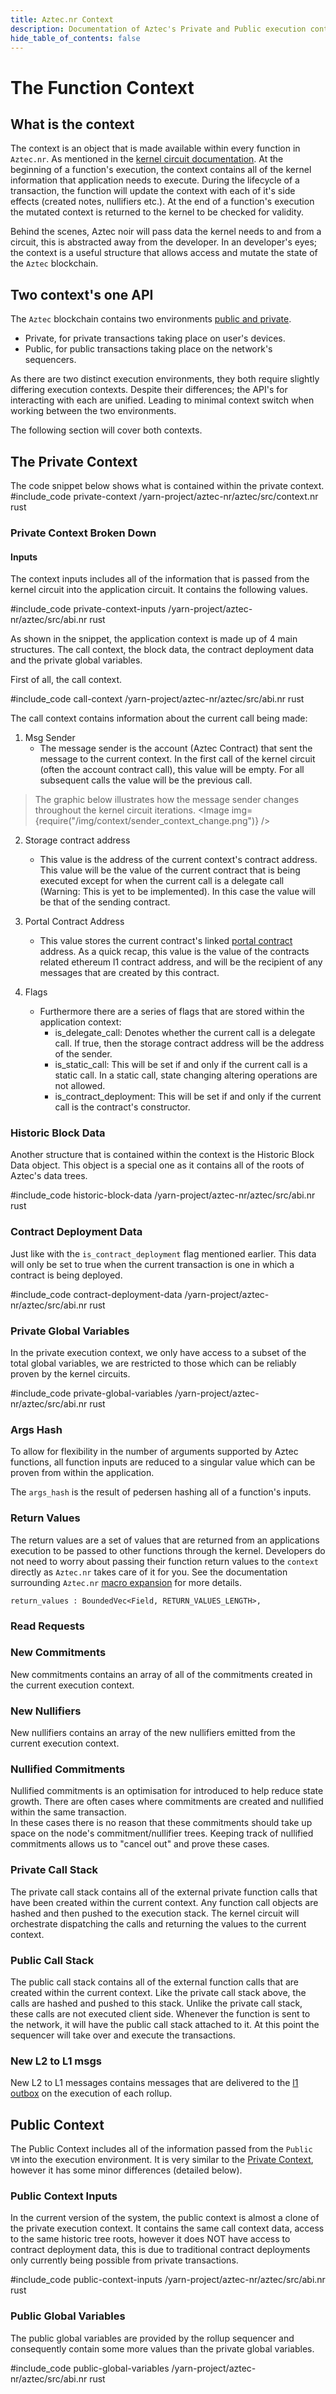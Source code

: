 ```yaml
---
title: Aztec.nr Context
description: Documentation of Aztec's Private and Public execution contexts
hide_table_of_contents: false
---
```



# The Function Context

## What is the context
The context is an object that is made available within every function in `Aztec.nr`. As mentioned in the [kernel circuit documentation](../../concepts/advanced/circuits/kernels/private_kernel.md). At the beginning of a function's execution, the context contains all of the kernel information that application needs to execute. During the lifecycle of a transaction, the function will update the context with each of it's side effects (created notes, nullifiers etc.). At the end of a function's execution the mutated context is returned to the kernel to be checked for validity. 

Behind the scenes, Aztec noir will pass data the kernel needs to and from a circuit, this is abstracted away from the developer. In an developer's eyes; the context is a useful structure that allows access and mutate the state of the `Aztec` blockchain.

## Two context's one API
The `Aztec` blockchain contains two environments [public and private](../../concepts/foundation/state_model.md). 
- Private, for private transactions taking place on user's devices.
- Public, for public transactions taking place on the network's sequencers.

As there are two distinct execution environments, they both require slightly differing execution contexts. Despite their differences; the API's for interacting with each are unified. Leading to minimal context switch when working between the two environments.

The following section will cover both contexts.

## The Private Context

The code snippet below shows what is contained within the private context.
#include_code private-context /yarn-project/aztec-nr/aztec/src/context.nr rust

### Private Context Broken Down
#### Inputs
The context inputs includes all of the information that is passed from the kernel circuit into the application circuit. It contains the following values.

#include_code private-context-inputs /yarn-project/aztec-nr/aztec/src/abi.nr rust

As shown in the snippet, the application context is made up of 4 main structures. The call context, the block data, the contract deployment data and the private global variables.

First of all, the call context.

#include_code call-context /yarn-project/aztec-nr/aztec/src/abi.nr rust

The call context contains information about the current call being made:


1. Msg Sender
    - The message sender is the account (Aztec Contract) that sent the message to the current context. In the first call of the kernel circuit (often the account contract call), this value will be empty. For all subsequent calls the value will be the previous call. 

> The graphic below illustrates how the message sender changes throughout the kernel circuit iterations.
<Image img={require("/img/context/sender_context_change.png")} />

2. Storage contract address
    - This value is the address of the current context's contract address. This value will be the value of the current contract that is being executed except for when the current call is a delegate call (Warning: This is yet to be implemented). In this case the value will be that of the sending contract. 

3. Portal Contract Address 
    - This value stores the current contract's linked [portal contract](./portals/main.md) address. As a quick recap, this value is the value of the contracts related ethereum l1 contract address, and will be the recipient of any messages that are created by this contract.
4. Flags
    - Furthermore there are a series of flags that are stored within the application context:
        - is_delegate_call: Denotes whether the current call is a delegate call. If true, then the storage contract address will be the address of the sender.
        - is_static_call: This will be set if and only if the current call is a static call. In a static call, state changing altering operations are not allowed.
        - is_contract_deployment: This will be set if and only if the current call is the contract's constructor.

### Historic Block Data
Another structure that is contained within the context is the Historic Block Data object. This object is a special one as it contains all of the roots of Aztec's data trees. 

#include_code historic-block-data /yarn-project/aztec-nr/aztec/src/abi.nr rust

### Contract Deployment Data
Just like with the `is_contract_deployment` flag mentioned earlier. This data will only be set to true when the current transaction is one in which a contract is being deployed.

#include_code contract-deployment-data /yarn-project/aztec-nr/aztec/src/abi.nr rust

### Private Global Variables
In the private execution context, we only have access to a subset of the total global variables, we are restricted to those which can be reliably proven by the kernel circuits.

#include_code private-global-variables /yarn-project/aztec-nr/aztec/src/abi.nr rust

### Args Hash
To allow for flexibility in the number of arguments supported by Aztec functions, all function inputs are reduced to a singular value which can be proven from within the application. 

The `args_hash` is the result of pedersen hashing all of a function's inputs.

### Return Values
The return values are a set of values that are returned from an applications execution to be passed to other functions through the kernel. Developers do not need to worry about passing their function return values to the `context` directly as `Aztec.nr` takes care of it for you. See the documentation surrounding `Aztec.nr` [macro expansion](../../dev_docs/contracts/functions.md#after-expansion) for more details.

    return_values : BoundedVec<Field, RETURN_VALUES_LENGTH>,

### Read Requests
<!-- TODO(maddiaa): leaving as todo until their is further clarification around their implementation in the protocol -->

### New Commitments
New commitments contains an array of all of the commitments created in the current execution context.

### New Nullifiers
New nullifiers contains an array of the new nullifiers emitted from the current execution context.

### Nullified Commitments
Nullified commitments is an optimisation for introduced to help reduce state growth. There are often cases where commitments are created and nullified within the same transaction.  
In these cases there is no reason that these commitments should take up space on the node's commitment/nullifier trees. Keeping track of nullified commitments allows us to "cancel out" and prove these cases.

### Private Call Stack
The private call stack contains all of the external private function calls that have been created within the current context. Any function call objects are hashed and then pushed to the execution stack. 
The kernel circuit will orchestrate dispatching the calls and returning the values to the current context.

### Public Call Stack
The public call stack contains all of the external function calls that are created within the current context. Like the private call stack above, the calls are hashed and pushed to this stack. Unlike the private call stack, these calls are not executed client side. Whenever the function is sent to the network, it will have the public call stack attached to it. At this point the sequencer will take over and execute the transactions.

### New L2 to L1 msgs
New L2 to L1 messages contains messages that are delivered to the [l1 outbox](../../concepts/foundation/communication/cross_chain_calls.md) on the execution of each rollup.

## Public Context
The Public Context includes all of the information passed from the `Public VM` into the execution environment. It is very similar to the [Private Context](#the-private-context), however it has some minor differences (detailed below).

### Public Context Inputs
In the current version of the system, the public context is almost a clone of the private execution context. It contains the same call context data, access to the same historic tree roots, however it does NOT have access to contract deployment data, this is due to traditional contract deployments only currently being possible from private transactions.

#include_code public-context-inputs /yarn-project/aztec-nr/aztec/src/abi.nr rust


### Public Global Variables
The public global variables are provided by the rollup sequencer and consequently contain some more values than the private global variables.

#include_code public-global-variables /yarn-project/aztec-nr/aztec/src/abi.nr rust
